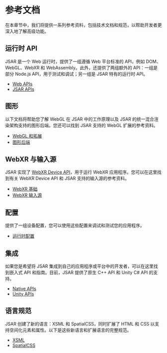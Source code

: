 # 参考文档

在本章节中，我们将提供一系列参考资料，包括技术文档和规范，以帮助开发者更深入地了解高级功能。

## 运行时 API

JSAR 是一个 Web 运行时，提供了一组遵循 Web 平台标准的 API，例如 DOM、WebGL、WebXR 和 WebAssembly。此外，还提供了两组额外的 API：一组是部分 Node.js API，用于测试和调试；另一组是 JSAR 特有的运行时 API。

- [Web APIs](./references/web-apis)
- [JSAR APIs](./references/jsar-apis)

## 图形

以下文档将帮助您了解 WebGL 在 JSAR 中的工作原理以及 JSAR 的统一混合渲染架构支持的图形后端。您还可以找到 JSAR 支持的 WebGL 扩展的参考资料。

- [WebGL 和拓展](./references/webgl-and-extensions)
- [图形后端](./references/graphics-backends)

## WebXR 与输入源

JSAR 实现了 [WebXR Device API][]，用于运行 WebXR 应用程序。您可以在这里找到有关 WebXR Device API 和 JSAR 支持的输入源的参考资料。

- [WebXR 基础](./references/webxr-basis)
- [WebXR 输入源](./references/webxr-input-sources)

[WebXR Device API]: https://developer.mozilla.org/en-US/docs/Web/API/WebXR_Device_API

## 配置

提供了一组设备配置，您可以使用这些配置来调试和测试您的应用程序。

- [运行时配置](./references/runtime-configuration)

## 集成

如果您是希望将 JSAR 集成到自己的应用程序或平台中的开发者，可以在这里找到嵌入式 API 和指南。目前，JSAR 提供了原生 C++ API 和 Unity C# API 的支持。

- [Native APIs](./references/native-apis)
- [Unity APIs](./references/unity-apis)

## 语言规范

JSAR 创建了新的语言：XSML 和 SpatialCSS，同时扩展了 HTML 和 CSS 以支持空间化元素和属性。以下是这些新语言和扩展语言的完整规范。

- [XSML](./references/xsml)
- [SpatialCSS](./references/spatial-css)
